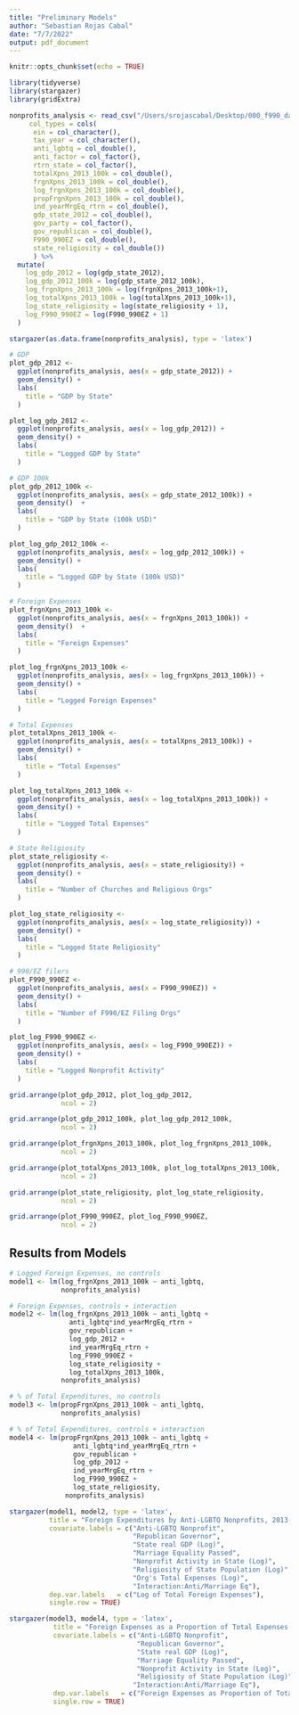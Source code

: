 ```yaml
---
title: "Preliminary Models"
author: "Sebastian Rojas Cabal"
date: "7/7/2022"
output: pdf_document
---
```


```r
knitr::opts_chunk$set(echo = TRUE)
```

```r
library(tidyverse)
library(stargazer)
library(gridExtra)

nonprofits_analysis <- read_csv("/Users/srojascabal/Desktop/000_f990_data/analytical_sample_220705.csv",
     col_types = cols(
      ein = col_character(),
      tax_year = col_character(),
      anti_lgbtq = col_double(),
      anti_factor = col_factor(),
      rtrn_state = col_factor(),
      totalXpns_2013_100k = col_double(),
      frgnXpns_2013_100k = col_double(),
      log_frgnXpns_2013_100k = col_double(),
      propFrgnXpns_2013_100k = col_double(),
      ind_yearMrgEq_rtrn = col_double(),
      gdp_state_2012 = col_double(),       
      gov_party = col_factor(),
      gov_republican = col_double(),
      F990_990EZ = col_double(),        
      state_religiosity = col_double())
      ) %>%
  mutate(
    log_gdp_2012 = log(gdp_state_2012),
    log_gdp_2012_100k = log(gdp_state_2012_100k),
    log_frgnXpns_2013_100k = log(frgnXpns_2013_100k+1),
    log_totalXpns_2013_100k = log(totalXpns_2013_100k+1),
    log_state_religiosity = log(state_religiosity + 1),
    log_F990_990EZ = log(F990_990EZ + 1)
  )
```

```r
stargazer(as.data.frame(nonprofits_analysis), type = 'latex')
```

```r
# GDP
plot_gdp_2012 <-
  ggplot(nonprofits_analysis, aes(x = gdp_state_2012)) +
  geom_density() +
  labs(
    title = "GDP by State"
  )

plot_log_gdp_2012 <-
  ggplot(nonprofits_analysis, aes(x = log_gdp_2012)) +
  geom_density() +
  labs(
    title = "Logged GDP by State"
  )

# GDP 100k
plot_gdp_2012_100k <-
  ggplot(nonprofits_analysis, aes(x = gdp_state_2012_100k)) +
  geom_density()  +
  labs(
    title = "GDP by State (100k USD)"
  )

plot_log_gdp_2012_100k <-
  ggplot(nonprofits_analysis, aes(x = log_gdp_2012_100k)) +
  geom_density() +
  labs(
    title = "Logged GDP by State (100k USD)"
  )

# Foreign Expenses
plot_frgnXpns_2013_100k <-
  ggplot(nonprofits_analysis, aes(x = frgnXpns_2013_100k)) +
  geom_density()  +
  labs(
    title = "Foreign Expenses"
  )

plot_log_frgnXpns_2013_100k <-
  ggplot(nonprofits_analysis, aes(x = log_frgnXpns_2013_100k)) +
  geom_density() +
  labs(
    title = "Logged Foreign Expenses"
  )

# Total Expenses
plot_totalXpns_2013_100k <-
  ggplot(nonprofits_analysis, aes(x = totalXpns_2013_100k)) +
  geom_density() +
  labs(
    title = "Total Expenses"
  )

plot_log_totalXpns_2013_100k <-
  ggplot(nonprofits_analysis, aes(x = log_totalXpns_2013_100k)) +
  geom_density() +
  labs(
    title = "Logged Total Expenses"
  )

# State Religiosity
plot_state_religiosity <-
  ggplot(nonprofits_analysis, aes(x = state_religiosity)) +
  geom_density() +
  labs(
    title = "Number of Churches and Religious Orgs"
  )

plot_log_state_religiosity <-
  ggplot(nonprofits_analysis, aes(x = log_state_religiosity)) +
  geom_density() +
  labs(
    title = "Logged State Religiosity"
  )

# 990/EZ filers
plot_F990_990EZ <-
  ggplot(nonprofits_analysis, aes(x = F990_990EZ)) +
  geom_density() +
  labs(
    title = "Number of F990/EZ Filing Orgs"
  )

plot_log_F990_990EZ <-
  ggplot(nonprofits_analysis, aes(x = log_F990_990EZ)) +
  geom_density() +
  labs(
    title = "Logged Nonprofit Activity"
  )
```

```r
grid.arrange(plot_gdp_2012, plot_log_gdp_2012,
             ncol = 2) 
```

```r
grid.arrange(plot_gdp_2012_100k, plot_log_gdp_2012_100k,
             ncol = 2) 
```

```r
grid.arrange(plot_frgnXpns_2013_100k, plot_log_frgnXpns_2013_100k,
             ncol = 2) 
```

```r
grid.arrange(plot_totalXpns_2013_100k, plot_log_totalXpns_2013_100k,
             ncol = 2) 
```

```r
grid.arrange(plot_state_religiosity, plot_log_state_religiosity,
             ncol = 2) 
```

```r
grid.arrange(plot_F990_990EZ, plot_log_F990_990EZ,
             ncol = 2) 
```

## Results from Models
```r
# Logged Foreign Expenses, no controls
model1 <- lm(log_frgnXpns_2013_100k ~ anti_lgbtq,
             nonprofits_analysis)

# Foreign Expenses, controls + interaction
model2 <- lm(log_frgnXpns_2013_100k ~ anti_lgbtq + 
               anti_lgbtq*ind_yearMrgEq_rtrn +
               gov_republican + 
               log_gdp_2012 + 
               ind_yearMrgEq_rtrn + 
               log_F990_990EZ + 
               log_state_religiosity + 
               log_totalXpns_2013_100k,
             nonprofits_analysis)

# % of Total Expenditures, no controls
model3 <- lm(propFrgnXpns_2013_100k ~ anti_lgbtq,
             nonprofits_analysis)

# % of Total Expenditures, controls + interaction
model4 <- lm(propFrgnXpns_2013_100k ~ anti_lgbtq +
                anti_lgbtq*ind_yearMrgEq_rtrn +
                gov_republican +
                log_gdp_2012 +
                ind_yearMrgEq_rtrn +
                log_F990_990EZ +
                log_state_religiosity,
              nonprofits_analysis)
```

```r
stargazer(model1, model2, type = 'latex',
          title = "Foreign Expenditures by Anti-LGBTQ Nonprofits, 2013-2020",
          covariate.labels = c("Anti-LGBTQ Nonprofit",
                               "Republican Governor",
                               "State real GDP (Log)",
                               "Marriage Equality Passed",
                               "Nonprofit Activity in State (Log)",
                               "Religiosity of State Population (Log)",
                               "Org's Total Expenses (Log)",
                               "Interaction:Anti/Marriage Eq"),
          dep.var.labels   = c("Log of Total Foreign Expenses"),
          single.row = TRUE)
```

```r
stargazer(model3, model4, type = 'latex',
           title = "Foreign Expenses as a Proportion of Total Expenses  by Anti-LGBTQ Nonprofits, 2013-2020",
           covariate.labels = c("Anti-LGBTQ Nonprofit",
                                "Republican Governor",
                                "State real GDP (Log)",
                                "Marriage Equality Passed",
                                "Nonprofit Activity in State (Log)",
                                "Religiosity of State Population (Log)",
                               "Interaction:Anti/Marriage Eq"),
           dep.var.labels   = c("Foreign Expenses as Proportion of Total Expenses"),
           single.row = TRUE)
```



